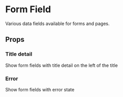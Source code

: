 

# Form Field

Various data fields available for forms and pages.

<Canvas>
  <Story id="ui-components-ui-form-field-form-field-stories-js--default-story" />
</Canvas>

## Props

<ArgsTable of={FormField} />

### Title detail

Show form fields with title detail on the left of the title

<Canvas>
  <Story id="ui-components-ui-form-field-form-field-stories-js--form-field-with-title-detail" />
</Canvas>

### Error

Show form fields with error state

<Canvas>
  <Story id="ui-components-ui-form-field-form-field-stories-js--form-field-with-error" />
</Canvas>
